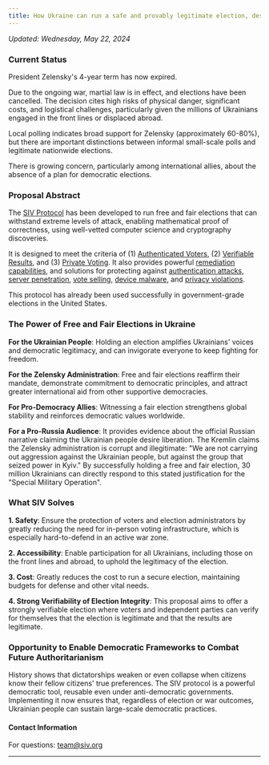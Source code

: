 ```yaml
---
title: How Ukraine can run a safe and provably legitimate election, despite ongoing Russian invasion and occupation
---
```



_Updated: Wednesday, May 22, 2024_

### Current Status

President Zelensky's 4-year term has now expired.

Due to the ongoing war, martial law is in effect, and elections have been cancelled. The decision cites high risks of physical danger, significant costs, and logistical challenges, particularly given the millions of Ukrainians engaged in the front lines or displaced abroad.

Local polling indicates broad support for Zelensky (approximately 60-80%), but there are important distinctions between informal small-scale polls and legitimate nationwide elections.

There is growing concern, particularly among international allies, about the absence of a plan for democratic elections.

### Proposal Abstract

The [SIV Protocol](https://docs.siv.org/technical-specifications) has been developed to run free and fair elections that can withstand extreme levels of attack, enabling mathematical proof of correctness, using well-vetted computer science and cryptography discoveries.

It is designed to meet the criteria of (1) [Authenticated Voters](/authentication), (2) [Verifiable Results](/verifiability), and (3) [Private Voting](/privacy). It also provides powerful [remediation capabilities](/verifiability/remediating-compromised-votes), and solutions for protecting against [authentication attacks](/mitigating-attacks/authentication), [server penetration](/mitigating-attacks/server-penetration), [vote selling](/research-in-progress/vote-sellers-dilemma), [device malware](/mitigating-attacks/malware), and [privacy violations](/mitigating-attacks/privacy).

This protocol has already been used successfully in government-grade elections in the United States.

### The Power of Free and Fair Elections in Ukraine

**For the Ukrainian People**: Holding an election amplifies Ukrainians' voices and democratic legitimacy, and can invigorate everyone to keep fighting for freedom.

**For the Zelensky Administration**: Free and fair elections reaffirm their mandate, demonstrate commitment to democratic principles, and attract greater international aid from other supportive democracies.

**For Pro-Democracy Allies**: Witnessing a fair election strengthens global stability and reinforces democratic values worldwide.

**For a Pro-Russia Audience**: It provides evidence about the official Russian narrative claiming the Ukrainian people desire liberation. The Kremlin claims the Zelensky administration is corrupt and illegitimate: "We are not carrying out aggression against the Ukrainian people, but against the group that seized power in Kyiv." By successfully holding a free and fair election, 30 million Ukrainians can directly respond to this stated justification for the "Special Military Operation".

### What SIV Solves

**1. Safety**: Ensure the protection of voters and election administrators by greatly reducing the need for in-person voting infrastructure, which is especially hard-to-defend in an active war zone.

**2. Accessibility**: Enable participation for all Ukrainians, including those on the front lines and abroad, to uphold the legitimacy of the election.

**3. Cost**: Greatly reduces the cost to run a secure election, maintaining budgets for defense and other vital needs.

**4. Strong Verifiability of Election Integrity**: This proposal aims to offer a strongly verifiable election where voters and independent parties can verify for themselves that the election is legitimate and that the results are legitimate.

### Opportunity to Enable Democratic Frameworks to Combat Future Authoritarianism

History shows that dictatorships weaken or even collapse when citizens know their fellow citizens' true preferences. The SIV protocol is a powerful democratic tool, reusable even under anti-democratic governments. Implementing it now ensures that, regardless of election or war outcomes, Ukrainian people can sustain large-scale democratic practices.

#### Contact Information

For questions: [team@siv.org](mailto:team@siv.org)

<UkraineSignup />

---
